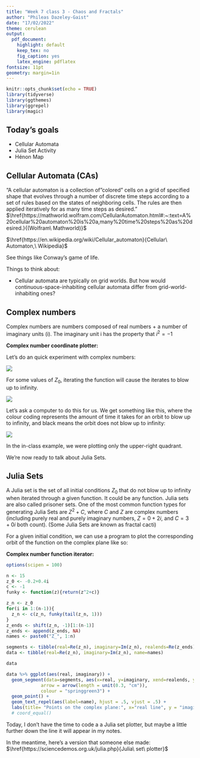 ```yaml
---
title: "Week 7 class 3 - Chaos and Fractals"
author: "Phileas Dazeley-Gaist"
date: "17/02/2022"
theme: cerulean
output:
  pdf_document:
    highlight: default
    keep_tex: no
    fig_caption: yes
    latex_engine: pdflatex
fontsize: 11pt
geometry: margin=1in
---
```


```r
knitr::opts_chunk$set(echo = TRUE)
library(tidyverse)
library(ggthemes)
library(ggrepel)
library(magic)
```

## Today's goals

- Cellular Automata
- Julia Set Activity
- Hénon Map

## Cellular Automata (CAs)

"A cellular automaton is a collection of "colored" cells on a grid of specified shape that evolves through a number of discrete time steps according to a set of rules based on the states of neighboring cells. The rules are then applied iteratively for as many time steps as desired." $\href{https://mathworld.wolfram.com/CellularAutomaton.html#:~:text=A%20cellular%20automaton%20is%20a,many%20time%20steps%20as%20desired.}{(Wolfram\ Mathworld)}$

$\href{https://en.wikipedia.org/wiki/Cellular_automaton}{Cellular\ Automaton,\ Wikipedia}$

See things like Conway's game of life. 

Things to think about: 

- Cellular automata are typically on grid worlds. But how would continuous-space-inhabiting cellular automata differ from grid-world-inhabiting ones?

## Complex numbers

Complex numbers are numbers composed of real numbers + a number of imaginary units (i). The imaginary unit i has the property that $i^2=-1$

**Complex number coordinate plotter:**

Let's do an quick experiment with complex numbers:

![](w7c3 figures/Julia set exercises.jpg)

For some values of $Z_0$, iterating the function will cause the iterates to blow up to infinity.

![](w7c3 figures/In class exercise.jpg)

Let's ask a computer to do this for us. We get something like this, where the colour coding represents the amount of time it takes for an orbit to blow up to infinity, and black means the orbit does not blow up to infinity:

![](w7c3 figures/Julia set.png)

In the in-class example, we were plotting only the upper-right quadrant. 

We're now ready to talk about Julia Sets.

## Julia Sets

A Julia set is the set of all initial conditions $Z_0$ that do not blow up to infinity when iterated through a given function. It could be any function. Julia sets are also called prisoner sets. One of the most common function types for generating Julia Sets are $Z^2+C$, where $C$ and $Z$ are complex numbers (including purely real and purely imaginary numbers, $Z=0+2i$, and $C=3+0i$ both count). (Some Julia Sets are known as fractal cacti)

For a given initial condition, we can use a program to plot the corresponding orbit of the function on the complex plane like so:

**Complex number function iterator:**

```r
options(scipen = 100)

n <- 15
z_0 <- -0.2+0.4i
c <- -1
funky <- function(z){return(z^2+c)}

z_n <- z_0
for(i in 1:(n-1)){
  z_n <- c(z_n, funky(tail(z_n, 1)))
}
z_ends <- shift(z_n, -1)[1:(n-1)]
z_ends <- append(z_ends, NA)
names <- paste0("Z_", 1:n)

segments <- tibble(real=Re(z_n), imaginary=Im(z_n), realends=Re(z_ends), imaginaryends=Im(z_ends))
data <- tibble(real=Re(z_n), imaginary=Im(z_n), name=names) 

data 

data %>% ggplot(aes(real, imaginary)) +
  geom_segment(data=segments, aes(x=real, y=imaginary, xend=realends, yend=imaginaryends),
             arrow = arrow(length = unit(0.3, "cm")),
             colour = "springgreen3") +
  geom_point() + 
  geom_text_repel(aes(label=name), hjust = .5, vjust = .5) +
  labs(title= "Points on the complex plane:", x="real line", y = "imaginary line") # + 
  # coord_equal()
```
Today, I don't have the time to code a a Julia set plotter, but maybe a little further down the line it will appear in my notes. 

In the meantime, here's a version that someone else made: $\href{https://sciencedemos.org.uk/julia.php}{Julia\ set\ plotter}$
